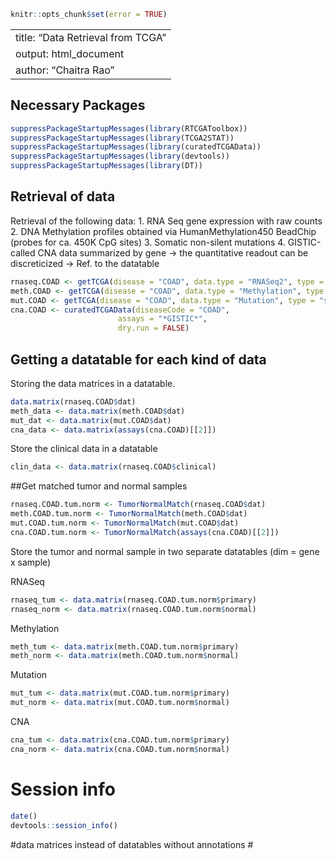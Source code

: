 
```r
knitr::opts_chunk$set(error = TRUE)
```

---
title: "Data Retrieval from TCGA"
output: html_document
author: "Chaitra Rao"
---

## Necessary Packages

```r
suppressPackageStartupMessages(library(RTCGAToolbox))
suppressPackageStartupMessages(library(TCGA2STAT))
suppressPackageStartupMessages(library(curatedTCGAData))
suppressPackageStartupMessages(library(devtools))
suppressPackageStartupMessages(library(DT))
```

## Retrieval of data

Retrieval of the following data:
1. RNA Seq gene expression with raw counts
2. DNA Methylation profiles obtained via HumanMethylation450 BeadChip (probes for ca. 450K CpG sites)
3. Somatic non-silent mutations
4. GISTIC-called CNA data summarized by gene -> the quantitative readout can be discreticized -> Ref. to the datatable


```r

rnaseq.COAD <- getTCGA(disease = "COAD", data.type = "RNASeq2", type = "count", clinical = TRUE)
meth.COAD <- getTCGA(disease = "COAD", data.type = "Methylation", type = "450K", clinical = TRUE)
mut.COAD <- getTCGA(disease = "COAD", data.type = "Mutation", type = "somatic")
cna.COAD <- curatedTCGAData(diseaseCode = "COAD",
                        assays = "*GISTIC*",
                        dry.run = FALSE)

```

## Getting a datatable for each kind of data

Storing the data matrices in a datatable.

```r
data.matrix(rnaseq.COAD$dat)
meth_data <- data.matrix(meth.COAD$dat)
mut_dat <- data.matrix(mut.COAD$dat)
cna_data <- data.matrix(assays(cna.COAD)[[2]])
```


Store the clinical data in a datatable

```r
clin_data <- data.matrix(rnaseq.COAD$clinical)
```


##Get matched tumor and normal samples

```r
rnaseq.COAD.tum.norm <- TumorNormalMatch(rnaseq.COAD$dat)
meth.COAD.tum.norm <- TumorNormalMatch(meth.COAD$dat)
mut.COAD.tum.norm <- TumorNormalMatch(mut.COAD$dat)
cna.COAD.tum.norm <- TumorNormalMatch(assays(cna.COAD)[[2]])

```


Store the tumor and normal sample in two separate datatables (dim = gene x sample)

RNASeq
```r
rnaseq_tum <- data.matrix(rnaseq.COAD.tum.norm$primary)
rnaseq_norm <- data.matrix(rnaseq.COAD.tum.norm$normal)

```

Methylation
```r
meth_tum <- data.matrix(meth.COAD.tum.norm$primary)
meth_norm <- data.matrix(meth.COAD.tum.norm$normal)

```

Mutation
```r
mut_tum <- data.matrix(mut.COAD.tum.norm$primary)
mut_norm <- data.matrix(mut.COAD.tum.norm$normal)

```

CNA
```r
cna_tum <- data.matrix(cna.COAD.tum.norm$primary)
cna_norm <- data.matrix(cna.COAD.tum.norm$normal)

```

# Session info

```r
date()
devtools::session_info()
```


#data matrices instead of datatables without annotations
#

